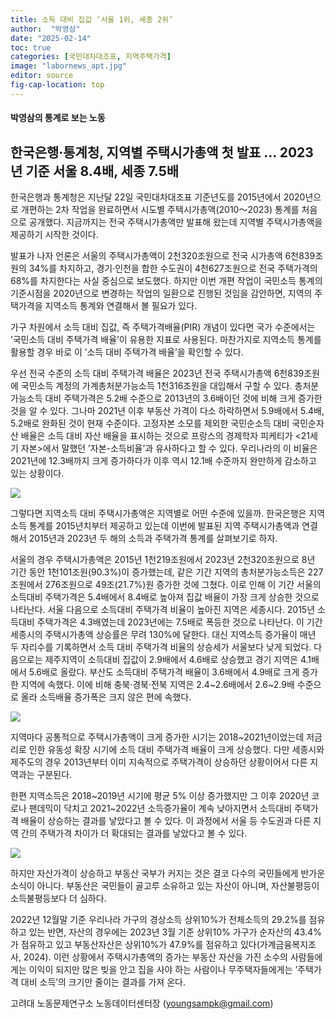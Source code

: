 ```yaml
---
title: 소득 대비 집값 ‘서울 1위, 세종 2위’
author:  "박영삼"
date: "2025-02-14"
toc: true
categories: [국민대차대조표, 지역주택가격]
image: "labornews_apt.jpg"
editor: source
fig-cap-location: top
---
```


#### 박영삼의 통계로 보는 노동

## 한국은행·통계청, 지역별 주택시가총액 첫 발표 … 2023년 기준 서울 8.4배, 세종 7.5배

한국은행과 통계청은 지난달 22일 국민대차대조표 기준년도를 2015년에서 2020년으로 개편하는 2차 작업을 완료하면서 시도별 주택시가총액(2010～2023) 통계를 처음으로 공개했다. 지금까지는 전국 주택시가총액만 발표해 왔는데 지역별 주택시가총액을 제공하기 시작한 것이다.

발표가 나자 언론은 서울의 주택시가총액이 2천320조원으로 전국 시가총액 6천839조원의 34%를 차지하고, 경기·인천을 합한 수도권이 4천627조원으로 전국 주택가격의 68%를 차지한다는 사실 중심으로 보도했다. 하지만 이번 개편 작업이 국민소득 통계의 기준시점을 2020년으로 변경하는 작업의 일환으로 진행된 것임을 감안하면, 지역의 주택가격을 지역소득 통계와 연결해서 볼 필요가 있다.

가구 차원에서 소득 대비 집값, 즉 주택가격배율(PIR) 개념이 있다면 국가 수준에서는 ‘국민소득 대비 주택가격 배율’이 유용한 지표로 사용된다. 마찬가지로 지역소득 통계를 활용할 경우 바로 이 ‘소득 대비 주택가격 배율’을 확인할 수 있다.

우선 전국 수준의 소득 대비 주택가격 배율은 2023년 전국 주택시가총액 6천839조원에 국민소득 계정의 가계총처분가능소득 1천316조원을 대입해서 구할 수 있다. 총처분가능소득 대비 주택가격은 5.2배 수준으로 2013년의 3.6배이던 것에 비해 크게 증가한 것을 알 수 있다. 그나마 2021년 이후 부동산 가격이 다소 하락하면서 5.9배에서 5.4배, 5.2배로 완화된 것이 현재 수준이다. 고정자본 소모를 제외한 국민순소득 대비 국민순자산 배율은 소득 대비 자산 배율을 표시하는 것으로 프랑스의 경제학자 피케티가 \<21세기 자본\>에서 말했던 ‘자본-소득비율’과 유사하다고 할 수 있다. 우리나라의 이 비율은 2021년에 12.3배까지 크게 증가하다가 이후 역시 12.1배 수준까지 완만하게 감소하고 있는 상황이다.

![](hprice.jpg){fig-align="center"}

그렇다면 지역소득 대비 주택시가총액은 지역별로 어떤 수준에 있을까. 한국은행은 지역소득 통계를 2015년치부터 제공하고 있는데 이번에 발표된 지역 주택시가총액과 연결해서 2015년과 2023년 두 해의 소득과 주택가격 통계를 살펴보기로 하자.

서울의 경우 주택시가총액은 2015년 1천219조원에서 2023년 2천320조원으로 8년 기간 동안 1천101조원(90.3%)이 증가했는데, 같은 기간 지역의 총처분가능소득은 227조원에서 276조원으로 49조(21.7%)원 증가한 것에 그쳤다. 이로 인해 이 기간 서울의 소득대비 주택가격은 5.4배에서 8.4배로 높아져 집값 배율이 가장 크게 상승한 것으로 나타난다. 서울 다음으로 소득대비 주택가격 비율이 높아진 지역은 세종시다. 2015년 소득대비 주택가격은 4.3배였는데 2023년에는 7.5배로 폭등한 것으로 나타난다. 이 기간 세종시의 주택시가총액 상승률은 무려 130%에 달한다. 대신 지역소득 증가율이 매년 두 자리수를 기록하면서 소득 대비 주택가격 비율의 상승세가 서울보다 낮게 되었다. 다음으로는 제주지역이 소득대비 집값이 2.9배에서 4.6배로 상승했고 경기 지역은 4.1배에서 5.6배로 올랐다. 부산도 소득대비 주택가격 배율이 3.6배에서 4.9배로 크게 증가한 지역에 속했다. 이에 비해 충북·경북·전북 지역은 2.4\~2.6배에서 2.6\~2.9배 수준으로 올라 소득배율 증가폭은 크지 않은 편에 속했다.

![](hprice2.jpg){fig-align="center"}

지역마다 공통적으로 주택시가총액이 크게 증가한 시기는 2018\~2021년이었는데 저금리로 인한 유동성 확장 시기에 소득 대비 주택가격 배율이 크게 상승했다. 다만 세종시와 제주도의 경우 2013년부터 이미 지속적으로 주택가격이 상승하던 상황이어서 다른 지역과는 구분된다.

한편 지역소득은 2018\~2019년 시기에 평균 5% 이상 증가했지만 그 이후 2020년 코로나 팬데믹이 닥치고 2021\~2022년 소득증가율이 계속 낮아지면서 소득대비 주택가격 배율이 상승하는 결과를 낳았다고 볼 수 있다. 이 과정에서 서울 등 수도권과 다른 지역 간의 주택가격 차이가 더 확대되는 결과를 낳았다고 볼 수 있다.

![](rhprice.jpg){fig-align="center"}

하지만 자산가격이 상승하고 부동산 국부가 커지는 것은 결코 다수의 국민들에게 반가운 소식이 아니다. 부동산은 국민들이 골고루 소유하고 있는 자산이 아니며, 자산불평등이 소득불평등보다 더 심하다.

2022년 12월말 기준 우리나라 가구의 경상소득 상위10%가 전체소득의 29.2%를 점유하고 있는 반면, 자산의 경우에는 2023년 3월 기준 상위10% 가구가 순자산의 43.4%가 점유하고 있고 부동산자산은 상위10%가 47.9%를 점유하고 있다(가계금융복지조사, 2024). 이런 상황에서 주택시가총액의 증가는 부동산 자산을 가진 소수의 사람들에게는 이익이 되지만 많은 빚을 안고 집을 사야 하는 사람이나 무주택자들에게는 ‘주택가격 대비 소득’의 크기만 줄이는 결과를 가져 온다.

고려대 노동문제연구소 노동데이터센터장 ([youngsampk\@gmail.com](youngsampk@gmail.com))
